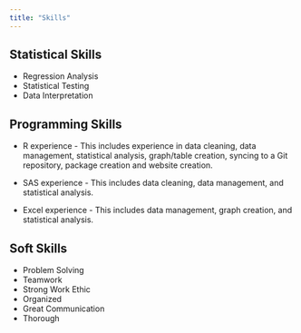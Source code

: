 ```yaml
---
title: "Skills"
---
```


## Statistical Skills

* Regression Analysis
* Statistical Testing
* Data Interpretation
  
## Programming Skills

* R experience - This includes experience in data cleaning, data management, statistical analysis, graph/table creation, syncing to a Git repository, package creation and website creation.

* SAS experience - This includes data cleaning, data management, and statistical analysis.

* Excel experience - This includes data management, graph creation, and statistical analysis.

## Soft Skills

* Problem Solving
* Teamwork
* Strong Work Ethic
* Organized
* Great Communication
* Thorough